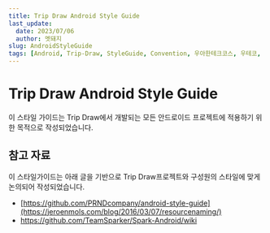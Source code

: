 ```yaml
---
title: Trip Draw Android Style Guide
last_update:
  date: 2023/07/06
  author: 멧돼지
slug: AndroidStyleGuide
tags: [Android, Trip-Draw, StyleGuide, Convention, 우아한테크코스, 우테코, 멧돼지, 핑구, 수달]
---
```


# Trip Draw Android Style Guide

이 스타일 가이드는 Trip Draw에서 개발되는 모든 안드로이드 프로젝트에 적용하기 위한 목적으로 작성되었습니다.


## 참고 자료

이 스타일가이드는 아래 글을 기반으로 Trip Draw프로젝트와 구성원의 스타일에 맞게 논의되어 작성되었습니다.

- [https://github.com/PRNDcompany/android-style-guide](https://jeroenmols.com/blog/2016/03/07/resourcenaming/)
- https://github.com/TeamSparker/Spark-Android/wiki

  